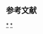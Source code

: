 {{中共中央政治局/19/非常委}}<noinclude>

==参考文献==
{{Reflist}}

[[Category:中共中央政治局委员|*]]
[[Category:中华人民共和国现任党和国家领导人|*]]
</noinclude>